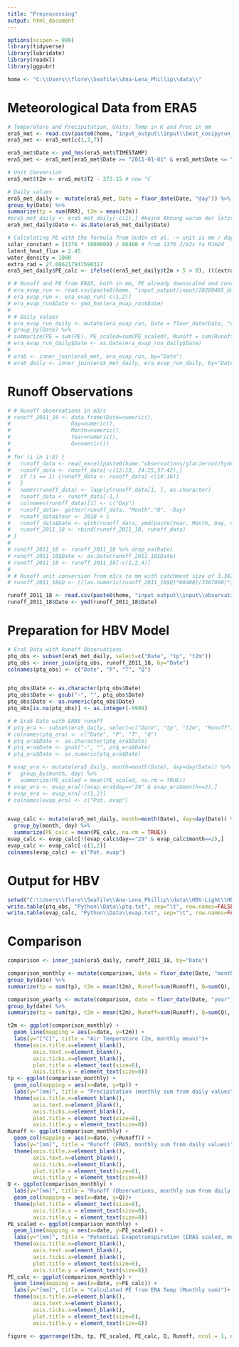 ---
title: "Preprocessing"
output: html_document 
---

```{r}
options(scipen = 999)    
library(tidyverse)
library(lubridate)
library(readxl)
library(ggpubr)

home <- "C:\\Users\\flore\\Seafile\\Ana-Lena_Phillip\\data\\"
```
# Meteorological Data from ERA5
```{r}
# Temperature and Precipitation, Units: Temp in K and Prec in mm
era5_met <- read.csv(paste0(home, "input_output\\input\\best_cosipyrun_no1\\best_cosipyrun_no1_2011-18\\best_cosipy_input_no1_2011-18.csv"), dec=".", sep = ",", header=TRUE)
era5_met <- era5_met[c(1,2,7)]

era5_met$Date <- ymd_hms(era5_met$TIMESTAMP)
era5_met <- era5_met[era5_met$Date >= "2011-01-01" & era5_met$Date <= "2018-12-31",]

# Unit Conversion
era5_met$t2m <- era5_met$T2 - 273.15 # now °C

# Daily values
era5_met_daily <- mutate(era5_met, Date = floor_date(Date, "day")) %>%
group_by(Date) %>%
summarize(tp = sum(RRR), t2m = mean(t2m))
#era5_met_daily <- era5_met_daily[-c(1),] #keine Ahnung warum der letzte Tag von 2010 noch dabei war...
era5_met_daily$Date <- as.Date(era5_met_daily$Date)

# Calculating PE with the formula from Oudin et al. -> unit is mm / day
solar_constant = (1376 * 1000000) / 86400 # from 1376 J/m2s to MJm2d
latent_heat_flux = 2.45
water_density = 1000
extra_rad = 27.086217947590317
era5_met_daily$PE_calc <- ifelse((era5_met_daily$t2m + 5 > 0), (((extra_rad/(water_density*latent_heat_flux))*((era5_met_daily$t2m+5)/100))), 0)

# # Runoff and PE from ERA5, both in mm, PE already downscaled and converted by -1
# era_evap_run <- read.csv(paste0(home, "input_output/input/20200405_Umrumqi_ERA5_2011_2018.csv"))
# era_evap_run <- era_evap_run[-c(1,2)]
# era_evap_run$Date <- ymd_hms(era_evap_run$Date)
# 
# # Daily values 
# era_evap_run_daily <- mutate(era_evap_run, Date = floor_date(Date, "day")) %>%
# group_by(Date) %>%
# summarize(PE = sum(PE), PE_scaled=sum(PE_scaled), Runoff = sum(Runoff))
# era_evap_run_daily$Date <- as.Date(era_evap_run_daily$Date)
# 
# era5 <- inner_join(era5_met, era_evap_run, by="Date")
# era5_daily <- inner_join(era5_met_daily, era_evap_run_daily, by="Date")
```
# Runoff Observations
```{r}
# # Runoff observations in m3/s
# runoff_2011_18 <- data.frame(Date=numeric(),
#                   Day=numeric(),
#                   Month=numeric(),
#                   Year=numeric(),
#                   Q=numeric())
# 
# for (i in 1:8) {
#   runoff_data <- read_excel(paste0(home,"observations/glacierno1/hydro/dailyrunoff_2011-18_glacierno1.xls"), sheet = i)
#   runoff_data <- runoff_data[-c(12:13, 24:25,37:42),]
#   if (i == 1) {runoff_data <- runoff_data[-c(14:16)]
#   } 
#   names(runoff_data) <- lapply(runoff_data[1, ], as.character)
#   runoff_data <- runoff_data[-1,] 
#   colnames(runoff_data)[1] <- c("Day")
#   runoff_data<- gather(runoff_data, "Month","Q", -Day) 
#   runoff_data$Year <- 2010 + i
#   runoff_data$Date <- with(runoff_data, ymd(paste(Year, Month, Day, sep= ' ')))
#   runoff_2011_18 <- rbind(runoff_2011_18, runoff_data)
# }
# 
# runoff_2011_18 <- runoff_2011_18 %>% drop_na(Date)
# runoff_2011_18$Date <- as.Date(runoff_2011_18$Date)
# runoff_2011_18 <- runoff_2011_18[-c(1,2,4)]
# 
# # Runoff unit conversion from m3/s to mm with catchment size of 3.367km2
# runoff_2011_18$Q <- (((as.numeric(runoff_2011_18$Q)*86400)/3367000)*1000)

runoff_2011_18 <- read.csv(paste0(home, "input_output\\input\\observations\\glacierno1\\hydro\\daily_observations_2011-18.csv"))
runoff_2011_18$Date <- ymd(runoff_2011_18$Date)
```
# Preparation for HBV Model
```{r}
# Era5 Data with Runoff Observations
ptq_obs <- subset(era5_met_daily, select=c("Date", "tp", "t2m"))
ptq_obs <- inner_join(ptq_obs, runoff_2011_18, by="Date")
colnames(ptq_obs) <- c("Date", "P", "T", "Q")


ptq_obs$Date <- as.character(ptq_obs$Date)
ptq_obs$Date <- gsub("-", "", ptq_obs$Date)
ptq_obs$Date <- as.numeric(ptq_obs$Date)
ptq_obs[is.na(ptq_obs)] <- as.integer(-9999)

# # Era5 Data with ERA5 runoff
# ptq_era <- subset(era5_daily, select=c("Date", "tp", "t2m", "Runoff"))
# colnames(ptq_era) <- c("Date", "P", "T", "Q")
# ptq_era$Date <- as.character(ptq_era$Date)
# ptq_era$Date <- gsub("-", "", ptq_era$Date)
# ptq_era$Date <- as.numeric(ptq_era$Date)

# evap_era <- mutate(era5_daily, month=month(Date), day=day(Date)) %>% 
#   group_by(month, day) %>% 
#   summarize(PE_scaled = mean(PE_scaled, na.rm = TRUE))
# evap_era <- evap_era[!(evap_era$day=="29" & evap_era$month==2),]
# evap_era <- evap_era[-c(1,2)]
# colnames(evap_era) <- c("Pot. evap")


evap_calc <- mutate(era5_met_daily, month=month(Date), day=day(Date)) %>% 
  group_by(month, day) %>% 
  summarize(PE_calc = mean(PE_calc, na.rm = TRUE))
evap_calc <- evap_calc[!(evap_calc$day=="29" & evap_calc$month==2),]
evap_calc <- evap_calc[-c(1,2)]
colnames(evap_calc) <- c("Pot. evap")
```
# Output for HBV
```{r}
setwd("C:\\Users\\flore\\Seafile\\Ana-Lena_Phillip\\data\\HBV-Light\\HBV-light_data\\Glacier_No.1\\")
write.table(ptq_obs, "Python\\Data\\ptq.txt", sep="\t", row.names=FALSE)
write.table(evap_calc, "Python\\Data\\evap.txt", sep="\t", row.names=FALSE)

```
# Comparison
```{r}
comparison <- inner_join(era5_daily, runoff_2011_18, by="Date")

comparison_monthly <- mutate(comparison, date = floor_date(Date, "month")) %>%
group_by(date) %>%
summarize(tp = sum(tp), t2m = mean(t2m), Runoff=sum(Runoff), Q=sum(Q), PE_calc=sum(PE_calc), PE_scaled=sum(PE_scaled))

comparison_yearly <- mutate(comparison, date = floor_date(Date, "year")) %>%
group_by(date) %>%
summarize(tp = sum(tp), t2m = mean(t2m), Runoff=sum(Runoff), Q=sum(Q), PE_calc=sum(PE_calc), PE_scaled=sum(PE_scaled))

t2m <- ggplot(comparison_monthly) + 
  geom_line(mapping = aes(x=date, y=t2m)) +
  labs(y="[°C]", title = "Air Temperature (2m, monthly mean)")+
  theme(axis.title.x=element_blank(),
        axis.text.x=element_blank(),
        axis.ticks.x=element_blank(),
        plot.title = element_text(size=8),
        axis.title.y = element_text(size=8))
tp <- ggplot(comparison_monthly) + 
  geom_col(mapping = aes(x=date, y=tp)) +
  labs(y="[mm]", title = "Precipitation (monthly sum from daily values") +
  theme(axis.title.x=element_blank(),
        axis.text.x=element_blank(),
        axis.ticks.x=element_blank(),
        plot.title = element_text(size=8),
        axis.title.y = element_text(size=8))
Runoff <- ggplot(comparison_monthly) + 
  geom_col(mapping = aes(x=date, y=Runoff)) +
  labs(y="[mm]", title = "Runoff (ERA5, monthly sum from daily values)")+
  theme(axis.title.x=element_blank(),
        axis.text.x=element_blank(),
        axis.ticks.x=element_blank(), 
        plot.title = element_text(size=8),
        axis.title.y = element_text(size=8))
Q <- ggplot(comparison_monthly) + 
  labs(y="[mm]", title = "Runoff (Observations, monthly sum from daily values)")+
  geom_col(mapping = aes(x=date, y=Q))+
  theme(plot.title = element_text(size=8),
        axis.title.x = element_text(size=8),
        axis.title.y = element_text(size=8))
PE_scaled <- ggplot(comparison_monthly) + 
  geom_line(mapping = aes(x=date, y=PE_scaled)) +
  labs(y="[mm]", title = "Potential Evapotranspiration (ERA5 scaled, monthly sum from daily values)")+
  theme(axis.title.x=element_blank(),
        axis.text.x=element_blank(),
        axis.ticks.x=element_blank(),
        plot.title = element_text(size=8),
        axis.title.y = element_text(size=8))
PE_calc <- ggplot(comparison_monthly) + 
  geom_line(mapping = aes(x=date, y=PE_calc)) +
  labs(y="[mm]", title = "Calculated PE from ERA Temp (Monthly sum)")+
  theme(axis.title.x=element_blank(),
        axis.text.x=element_blank(),
        axis.ticks.x=element_blank(),
        plot.title = element_text(size=8),
        axis.title.y = element_text(size=8)) 

figure <- ggarrange(t2m, tp, PE_scaled, PE_calc, Q, Runoff, ncol = 1, nrow = 6)
```

